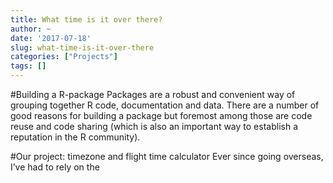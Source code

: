 ```yaml
---
title: What time is it over there?
author: ~
date: '2017-07-18'
slug: what-time-is-it-over-there
categories: ["Projects"]
tags: []
---
```


#Building a R-package
Packages are a robust and convenient way of grouping together R code, documentation and data. There are a number of good reasons for building a package but foremost among those are code reuse and code sharing (which is also an important way to establish a reputation in the R community).

#Our project: timezone and flight time calculator
Ever since going overseas, I've had to rely on the 

